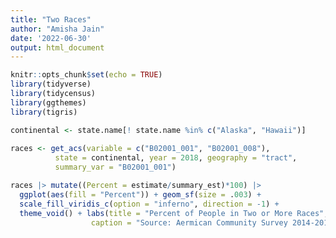```yaml
---
title: "Two Races"
author: "Amisha Jain"
date: '2022-06-30'
output: html_document
---
```


```r
knitr::opts_chunk$set(echo = TRUE)
library(tidyverse)
library(tidycensus)
library(ggthemes)
library(tigris)
```

```r
continental <- state.name[! state.name %in% c("Alaska", "Hawaii")]
  
races <- get_acs(variable = c("B02001_001", "B02001_008"), 
          state = continental, year = 2018, geography = "tract", 
          summary_var = "B02001_001")
```

```r
races |> mutate((Percent = estimate/summary_est)*100) |> 
  ggplot(aes(fill = "Percent")) + geom_sf(size = .003) +
  scale_fill_viridis_c(option = "inferno", direction = -1) + 
  theme_void() + labs(title = "Percent of People in Two or More Races", 
                  caption = "Source: Aermican Community Survey 2014-2018")
```


